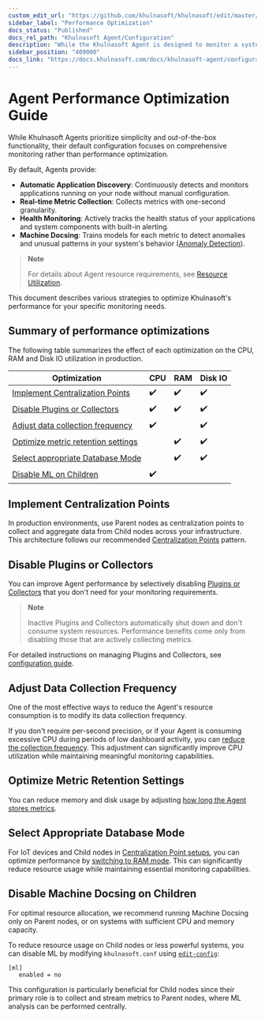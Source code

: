 ```yaml
---
custom_edit_url: "https://github.com/khulnasoft/khulnasoft/edit/master/docs/khulnasoft-agent/configuration/optimize-the-khulnasoft-agents-performance.md"
sidebar_label: "Performance Optimization"
docs_status: "Published"
docs_rel_path: "Khulnasoft Agent/Configuration"
description: "While the Khulnasoft Agent is designed to monitor a system with only 1% CPU, you can optimize its performance for low-resource systems."
sidebar_position: "409000"
docs_link: "https://docs.khulnasoft.com/docs/khulnasoft-agent/configuration/performance-optimization"
---
```


# Agent Performance Optimization Guide

While Khulnasoft Agents prioritize simplicity and out-of-the-box functionality, their default configuration focuses on comprehensive monitoring rather than performance optimization.

By default, Agents provide:

- **Automatic Application Discovery**: Continuously detects and monitors applications running on your node without manual configuration.
- **Real-time Metric Collection**: Collects metrics with one-second granularity.
- **Health Monitoring**: Actively tracks the health status of your applications and system components with built-in alerting.
- **Machine Docsing**: Trains models for each metric to detect anomalies and unusual patterns in your system's behavior ([Anomaly Detection](/docs/machine-docsing-and-anomaly-detection/ml-models-and-anomaly-detection)).

> **Note**
>
> For details about Agent resource requirements, see [Resource Utilization](/docs/khulnasoft-agent/resource-utilization).

This document describes various strategies to optimize Khulnasoft's performance for your specific monitoring needs.

## Summary of performance optimizations

The following table summarizes the effect of each optimization on the CPU, RAM and Disk IO utilization in production.

| Optimization                                                              | CPU                | RAM                | Disk IO            |
|---------------------------------------------------------------------------|--------------------|--------------------|--------------------|
| [Implement Centralization Points](#implement-centralization-points)       | :heavy_check_mark: | :heavy_check_mark: | :heavy_check_mark: |
| [Disable Plugins or Collectors](#disable-plugins-or-collectors)           | :heavy_check_mark: | :heavy_check_mark: | :heavy_check_mark: |
| [Adjust data collection frequency](#adjust-data-collection-frequency)     | :heavy_check_mark: |                    | :heavy_check_mark: |
| [Optimize metric retention settings](#optimize-metric-retention-settings) |                    | :heavy_check_mark: | :heavy_check_mark: |
| [Select appropriate Database Mode](#select-appropriate-database-mode)     |                    | :heavy_check_mark: | :heavy_check_mark: |
| [Disable ML on Children](#disable-machine-docsing-on-children)           | :heavy_check_mark: |                    |                    |

## Implement Centralization Points

In production environments, use Parent nodes as centralization points to collect and aggregate data from Child nodes across your infrastructure. This architecture follows our recommended [Centralization Points](/docs/observability-centralization-points) pattern.

## Disable Plugins or Collectors

You can improve Agent performance by selectively disabling [Plugins or Collectors](/docs/collecting-metrics) that you don't need for your monitoring requirements.

> **Note**
>
> Inactive Plugins and Collectors automatically shut down and don't consume system resources. Performance benefits come only from disabling those that are actively collecting metrics.

For detailed instructions on managing Plugins and Collectors, see [configuration guide](/docs/collecting-metrics/collectors-configuration).

## Adjust Data Collection Frequency

One of the most effective ways to reduce the Agent's resource consumption is to modify its data collection frequency.

If you don't require per-second precision, or if your Agent is consuming excessive CPU during periods of low dashboard activity, you can [reduce the collection frequency](/docs/collecting-metrics/collectors-configuration).
This adjustment can significantly improve CPU utilization while maintaining meaningful monitoring capabilities.

## Optimize Metric Retention Settings

You can reduce memory and disk usage by adjusting [how long the Agent stores metrics](/docs/khulnasoft-agent/configuration/database).

## Select Appropriate Database Mode

For IoT devices and Child nodes in [Centralization Point setups](/docs/observability-centralization-points), you can optimize performance by [switching to RAM mode](/docs/khulnasoft-agent/configuration/database). This can significantly reduce resource usage while maintaining essential monitoring capabilities.

## Disable Machine Docsing on Children

For optimal resource allocation, we recommend running Machine Docsing only on Parent nodes, or on systems with sufficient CPU and memory capacity.

To reduce resource usage on Child nodes or less powerful systems, you can disable ML by modifying `khulnasoft.conf` using [`edit-config`](/docs/khulnasoft-agent/configuration#edit-a-configuration-file-using-edit-config):

```text
[ml]
   enabled = no
```

This configuration is particularly beneficial for Child nodes since their primary role is to collect and stream metrics to Parent nodes, where ML analysis can be performed centrally.
